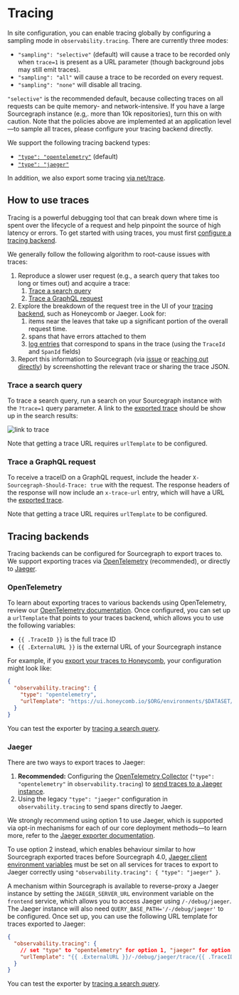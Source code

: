 # Tracing

In site configuration, you can enable tracing globally by configuring a sampling mode in `observability.tracing`.
There are currently three modes:

* `"sampling": "selective"` (default) will cause a trace to be recorded only when `trace=1` is present as a URL parameter (though background jobs may still emit traces).
* `"sampling": "all"` will cause a trace to be recorded on every request.
* `"sampling": "none"` will disable all tracing.

`"selective"` is the recommended default, because collecting traces on all requests can be quite memory- and network-intensive.
If you have a large Sourcegraph instance (e.g,. more than 10k repositories), turn this on with caution.
Note that the policies above are implemented at an application level—to sample all traces, please configure your tracing backend directly.

We support the following tracing backend types:

* [`"type": "opentelemetry"`](#opentelemetry) (default)
* [`"type": "jaeger"`](#jaeger)

In addition, we also export some tracing [via net/trace](#nettrace).

## How to use traces

Tracing is a powerful debugging tool that can break down where time is spent over the lifecycle of a
request and help pinpoint the source of high latency or errors.
To get started with using traces, you must first [configure a tracing backend](#tracing-backends).

We generally follow the following algorithm to root-cause issues with traces:

1. Reproduce a slower user request (e.g., a search query that takes too long or times out) and acquire a trace:
   1. [Trace a search query](#trace-a-search-query)
   2. [Trace a GraphQL request](#trace-a-graphql-request)
2. Explore the breakdown of the request tree in the UI of your [tracing backend](#tracing-backends), such as Honeycomb or Jaeger. Look for:
   1. items near the leaves that take up a significant portion of the overall request time.
   2. spans that have errors attached to them
   3. [log entries](/admin/observability/logs) that correspond to spans in the trace (using the `TraceId` and `SpanId` fields)
3. Report this information to Sourcegraph (via [issue](https://github.com/sourcegraph/sourcegraph/issues/new) or [reaching out directly](https://about.sourcegraph.com/contact/request-info/)) by screenshotting the relevant trace or sharing the trace JSON.

### Trace a search query

To trace a search query, run a search on your Sourcegraph instance with the `?trace=1` query parameter.
A link to the [exported trace](#tracing-backends) should be show up in the search results:

![link to trace](https://user-images.githubusercontent.com/23356519/184953302-099bcb62-ccdb-4eed-be5d-801b7fe16d97.png)

Note that getting a trace URL requires `urlTemplate` to be configured.

### Trace a GraphQL request

To receive a traceID on a GraphQL request, include the header `X-Sourcegraph-Should-Trace: true` with the request.
The response headers of the response will now include an `x-trace-url` entry, which will have a URL the [exported trace](#tracing-backends).

Note that getting a trace URL requires `urlTemplate` to be configured.

## Tracing backends

Tracing backends can be configured for Sourcegraph to export traces to.
We support exporting traces via [OpenTelemetry](#opentelemetry) (recommended), or directly to [Jaeger](#jaeger).

### OpenTelemetry

To learn about exporting traces to various backends using OpenTelemetry, review our [OpenTelemetry documentation](/admin/observability/opentelemetry).
Once configured, you can set up a `urlTemplate` that points to your traces backend, which allows you to use the following variables:

* `{{ .TraceID }}` is the full trace ID
* `{{ .ExternalURL }}` is the external URL of your Sourcegraph instance

For example, if you [export your traces to Honeycomb](/admin/observability/opentelemetry#otlp-compatible-backends), your configuration might look like:

```json
{
  "observability.tracing": {
    "type": "opentelemetry",
    "urlTemplate": "https://ui.honeycomb.io/$ORG/environments/$DATASET/trace?trace_id={{ .TraceID }}"
  }
}
```

You can test the exporter by [tracing a search query](#trace-a-search-query).

### Jaeger

There are two ways to export traces to Jaeger:

1. **Recommended:** Configuring the [OpenTelemetry Collector](/admin/observability/opentelemetry) (`"type": "opentelemetry"` in `observability.tracing`) to [send traces to a Jaeger instance](/admin/observability/opentelemetry#jaeger).
2. Using the legacy `"type": "jaeger"` configuration in `observability.tracing` to send spans directly to Jaeger.

We strongly recommend using option 1 to use Jaeger, which is supported via opt-in mechanisms for each of our core deployment methods—to learn more, refer to the [Jaeger exporter documentation](/admin/observability/opentelemetry#jaeger).

To use option 2 instead, which enables behaviour similar to how Sourcegraph exported traces before Sourcegraph 4.0, [Jaeger client environment variables](https://github.com/jaegertracing/jaeger-client-go#environment-variables) must be set on all services for traces to export to Jaeger correctly using `"observability.tracing": { "type": "jaeger" }`.

A mechanism within Sourcegraph is available to reverse-proxy a Jaeger instance by setting the `JAEGER_SERVER_URL` environment variable on the `frontend` service, which allows you to access Jaeger using `/-/debug/jaeger`.
The Jaeger instance will also need `QUERY_BASE_PATH='/-/debug/jaeger'` to be configured.
Once set up, you can use the following URL template for traces exported to Jaeger:

```json
{
  "observability.tracing": {
    // set "type" to "opentelemetry" for option 1, "jaeger" for option 2
    "urlTemplate": "{{ .ExternalURL }}/-/debug/jaeger/trace/{{ .TraceID }}"
  }
}
```

You can test the exporter by [tracing a search query](#trace-a-search-query).

